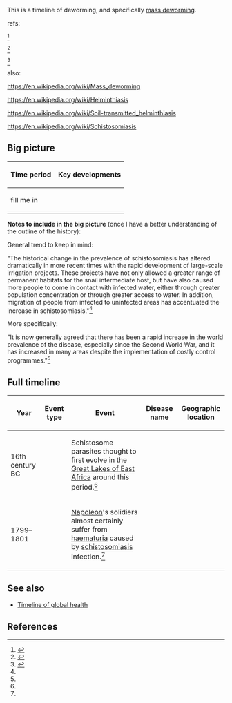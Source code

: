 This is a timeline of deworming, and specifically [[mass deworming]].

refs:

<ref name="curezone">{{cite web |url=http://www.curezone.org/forums/am.asp?i=1565604 |title=History of Deworming Humans |accessdate=April 16, 2016}}</ref>

<ref name="sandbach">{{cite web |url=http://www.ncbi.nlm.nih.gov/pmc/articles/PMC1081781/pdf/medhist00110-0029.pdf |title=The History of Schistosomiasis Research and Policy for Its Control |accessdate=April 16, 2016 |date=July 1976 |last=Sandbach |first=F. R.}}</ref>

<ref name="bundy">{{cite web |url=http://www.londonntd.org/sites/www.londonntd.org/files/content/Worms,%20Wisdom%20and%20Wealth.pdf |title=Worms, wisdom, and wealth: why deworming can make economic sense |accessdate=April 16, 2016 |date=2013 |authors=Donald A.P. Bundy, Judd L. Walson, and Kristie L. Watkins}}</ref>

also:

https://en.wikipedia.org/wiki/Mass_deworming

https://en.wikipedia.org/wiki/Helminthiasis

https://en.wikipedia.org/wiki/Soil-transmitted_helminthiasis

https://en.wikipedia.org/wiki/Schistosomiasis

==Big picture==

{| class="sortable wikitable"
! Time period !! Key developments
|-
| fill me in
|}

'''Notes to include in the big picture''' (once I have a better understanding of the outline of the history):

General trend to keep in mind:

"The historical change in the prevalence of schistosomiasis has altered dramatically in more recent times with the rapid development of large-scale irrigation projects.  These projects have not only allowed a greater range of permanent habitats for the snail intermediate host, but have also caused more people to come in contact with infected water, either through greater population concentration or through greater access to water.  In addition, migration of people from infected to uninfected areas has accentuated the increase in schistosomiasis."<ref name=sandbach/>{{rp|262}}

More specifically:

"It is now generally agreed that there has been a rapid increase in the world prevalence of the disease, especially since the Second World War, and it has increased in many areas despite the implementation of costly control programmes."<ref name=sandbach/>{{rp|262}}

==Full timeline==

{| class="sortable wikitable"
! Year !! Event type !! Event !! Disease name !! Geographic location
|-
| 16th century BC || || Schistosome parasites thought to first evolve in the [[Great Lakes of East Africa]] around this period.<ref name=sandbach/>
|-
| 1799–1801 || || [[Napoleon]]'s solidiers almost certainly suffer from [[haematuria]] caused by [[schistosomiasis]] infection.<ref name=sandbach/>
|}

==See also==

*[[Timeline of global health]]

==References==

{{reflist|30em}}

